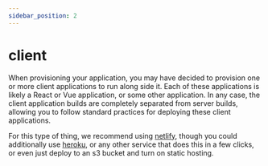 ```yaml
---
sidebar_position: 2
---
```


# client

When provisioning your application, you may have decided to provision one or more client applications to run along side it. Each of these applications is likely a React or Vue application, or some other application. In any case, the client application builds are completely separated from server builds, allowing you to follow standard practices for deploying these client applications.

For this type of thing, we recommend using [netlify](https://www.netlify.com), though you could additionally use [heroku](https://www.heroku.com), or any other service that does this in a few clicks, or even just deploy to an s3 bucket and turn on static hosting.
